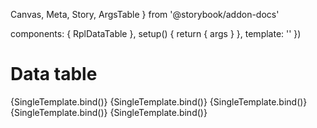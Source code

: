   Canvas,
  Meta,
  Story,
  ArgsTable
} from '@storybook/addon-docs'

  components: { RplDataTable },
  setup() {
    return { args }
  },
  template: '<RplDataTable v-bind="args" />'
})

<Meta
  title='Core/Containers/Data table'
  component={RplDataTable}
/>

# Data table

<ArgsTable of={RplDataTable} />

<Canvas>
  <Story
    name="Custom content"
    play={a11yStoryCheck}
    args={{
      caption: "Optional table caption",
      footer: "Optional table footer",
      columns: RplDataTableColumns,
      items: RplDataTableItems,
      showExtraContent: true,
      headingType: {
        horizontal: true,
        vertical: true
      }
    }}
  >
    {SingleTemplate.bind()}
  </Story>
</Canvas>

<Canvas>
  <Story
    name="Component cell renderers"
    play={a11yStoryCheck}
    args={{
      caption: "Fastest animals",
      footer: "Optional table footer",
      columns: RplDataTableColumnConfig,
      items: RplDataTableComplexItems,
      headingType: {
        horizontal: true,
        vertical: true
      }
    }}
  >
    {SingleTemplate.bind()}
  </Story>
</Canvas>

<Canvas>
  <Story
    name="Object key cell renderers"
    play={a11yStoryCheck}
    args={{
      caption: "Fastest animals",
      footer: "Optional table footer",
      columns: RplDataTableObjectKeyColumnConfig,
      items: RplDataTableObjects,
      headingType: {
        horizontal: true,
        vertical: false
      }
    }}
  >
    {SingleTemplate.bind()}
  </Story>
</Canvas>

<Canvas>
  <Story
    name="Structured content"
    play={a11yStoryCheck}
    args={{
      caption: "Optional table caption",
      footer: "Optional table footer",
      columns: RplDataTableStructuredColumns,
      items: RplDataTableStructuredItems,
      headingType: {
        horizontal: true,
        vertical: true
      },
      offset: 1
    }}
  >
    {SingleTemplate.bind()}
  </Story>
</Canvas>

<Canvas>
  <Story
    name="More component"
    play={a11yStoryCheck}
    args={{
      caption: "Pets",
      footer: "Extra content displayed without offset",
      columns: RplDataTableObjectKeyColumnConfig,
      items: RplDataTableExtraComponents,
      headingType: {
        horizontal: true,
        vertical: true
      },
      showExtraContent: true,
      offset: 0
    }}
  >
    {SingleTemplate.bind()}
  </Story>
</Canvas>
